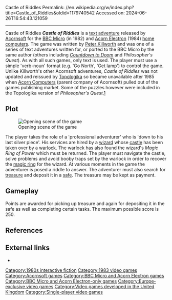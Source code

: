 Castle of Riddles
Permalink: //en.wikipedia.org/w/index.php?title=Castle_of_Riddles&oldid=1179740542
Accessed on: 2024-06-26T16:54:43.121059



------
Castle of Riddles
{{multiple issues|
{{notability|Products|date=July 2017}}
{{unreferenced|date=July 2017}}
}}
{{Infobox video game
|title   = Castle of Riddles
|image   = CastleOfRiddles Electron.jpg
|caption =
|developer = [[Peter Killworth]]
|publisher = [[Acornsoft]]
|designer =
|engine = 
|released = BBC: {{vgrelease|EU|[[1983 in video gaming|1983]]}}[http://www.filfre.net/tag/castle-of-riddles/]<br>Electron: {{vgrelease|EU|[[1984 in video gaming|1984]]}}
|genre = [[Interactive fiction]]
|modes = [[Single-player video game|Single-player]]
|platforms = [[Acorn Electron]], [[BBC Micro]]
}}
'''''Castle of Riddles''''' is a [[text adventure]] released by [[Acornsoft]] for the [[BBC Micro]] (in 1982) and [[Acorn Electron]] (1984) [[home computers]]. The game was written by [[Peter Killworth]] and was one of a series of text adventures written for, or ported to the BBC Micro by the same author (others including ''[[Countdown to Doom]]'' and ''Philosopher's Quest''). As with all such games, only text is used. The player must use a simple 'verb-noun' format (e.g. 'Go North', 'Get lamp') to control the game. Unlike Killworth's other Acornsoft adventures, ''Castle of Riddles'' was not updated and reissued by [[Topologika]] so became unavailable after 1985 when [[Acorn Computers]] (parent company of Acornsoft) pulled out of the games publishing market. Some of the puzzles however were included in the Topologika version of ''Philosopher's Quest''.[http://www.if-legends.org/~adventure/Acornsoft.html]

==Plot==
[[Image:Castle of Riddles in-game screenshot (BBC Micro).png|thumb|left|Opening scene of the game]]

The player takes the role of a 'professional adventurer' who is 'down to his last silver piece'. His services are hired by a [[Wizard (fantasy)|wizard]] whose [[castle]] has been taken over by a [[warlock]]. The warlock has also found the wizard's ''Magic Ring of Power'' which must be returned. The player must navigate the castle, solve problems and avoid booby traps set by the warlock in order to recover the [[magic ring]] for the wizard. At various moments in the game the adventurer is posed a riddle to answer. The adventurer must also search for [[treasure]] and deposit it in a [[safe]]. The treasure may be kept as payment.

==Gameplay==
Points are awarded for picking up treasure and again for depositing it in the safe as well as completing certain tasks. The maximum possible score is 250.

==References==
{{reflist}}

== External links ==
* {{IFDB|id=77xdibk8yk6gdug9}}

{{Acornsoft}}

[[Category:1980s interactive fiction]]
[[Category:1983 video games]]
[[Category:Acornsoft games]]
[[Category:BBC Micro and Acorn Electron games]]
[[Category:BBC Micro and Acorn Electron-only games]]
[[Category:Europe-exclusive video games]]
[[Category:Video games developed in the United Kingdom]]
[[Category:Single-player video games]]